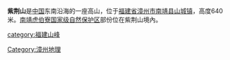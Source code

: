 {{unreferenced|time=2019-02-04T10:05:12+00:00}}
'''紫荆山'''是[[中国|中国]]东南沿海的一座高山，位于[[福建省|福建省]][[漳州市|漳州市]][[南靖县|南靖县]][[山城鎮_(南靖縣)|山城镇]]，高度640米。[[南靖虎伯寮国家级自然保护区|南靖虎伯寮国家级自然保护区]]部份位在紫荆山境內。

{{Fujian-stub}}

[[category:福建山峰|category:福建山峰]]
[[Category:漳州地理|Category:漳州地理]]